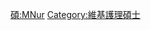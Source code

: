 {{Userbox
  |border-c = #88FF88
  |border-s = 1
  |id-c     = #88FF88
  |id-s     = 12
  |id-fc    = #000000
  |info-c   = #EEFFEE
  |info-s   = 10
  |info-fc  = #000000
  |id       = M.Nur.
  |info     = 這個用戶擁有[[:Category:維基護理碩士|護理碩士]]學位。
}}
<includeonly> [[Category:維基護理碩士|{{PAGENAME}}]] </includeonly>
<noinclude> [[Category:學位用戶框模板|碩:MNur]][[Category:維基護理碩士]] </noinclude>
